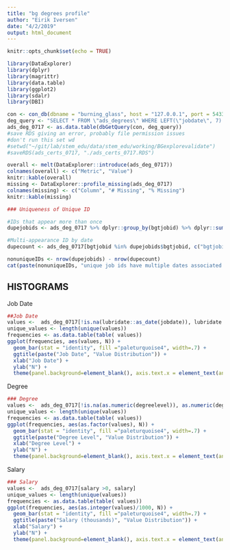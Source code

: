 ```yaml
---
title: "bg degrees profile"
author: "Eirik Iversen"
date: "4/2/2019"
output: html_document
---
```


```r
knitr::opts_chunk$set(echo = TRUE)
```


```r
library(DataExplorer)
library(dplyr)
library(magrittr)
library(data.table)
library(ggplot2)
library(sdalr)
library(DBI)
```


```r
con <- con_db(dbname = "burning_glass", host = "127.0.0.1", port = 5433, user = "eiriki", pass = "eiriki")
deg_query <- "SELECT * FROM \"ads_degrees\" WHERE LEFT(\"jobdate\", 7) = \'2017-07\'"
ads_deg_0717 <- as.data.table(dbGetQuery(con, deg_query))
#save RDS giving an error, probably file permission issues
#don't run this set wd
#setwd("~/git/lab/stem_edu/data/stem_edu/working/BGexplorevalidate")
#saveRDS(ads_certs_0717, "./ads_certs_0717.RDS")
```

```r
overall <- melt(DataExplorer::introduce(ads_deg_0717))
colnames(overall) <- c("Metric", "Value")
knitr::kable(overall)
missing <- DataExplorer::profile_missing(ads_deg_0717)
colnames(missing) <- c("Column", "# Missing", "% Missing")
knitr::kable(missing)
```

```r
### Uniqueness of Unique ID

#IDs that appear more than once
dupejobids <- ads_deg_0717 %>% dplyr::group_by(bgtjobid) %>% dplyr::summarise(count = dplyr::n()) %>% dplyr::filter(count > 1)

#Multi-appearance ID by date
dupecount <- ads_deg_0717[bgtjobid %in% dupejobids$bgtjobid, c("bgtjobid", "jobdate")] %>% group_by(bgtjobid, jobdate) %>% summarise(count = n())

nonuniqueIDs <- nrow(dupejobids) - nrow(dupecount)
cat(paste(nonuniqueIDs, "unique job ids have multiple dates associated with them.") )
```

## HISTOGRAMS

Job Date
```r
##Job Date
values <-  ads_deg_0717[!is.na(lubridate::as_date(jobdate)), lubridate::as_date(jobdate)]
unique_values <- length(unique(values))
frequencies <- as.data.table(table( values))
ggplot(frequencies, aes(values, N)) +
  geom_bar(stat = "identity", fill ="paleturquoise4", width=.7) +
  ggtitle(paste("Job Date", "Value Distribution")) +
  xlab("Job Date") +
  ylab("N") +
  theme(panel.background=element_blank(), axis.text.x = element_text(angle = 90, hjust = 1))
```

Degree
```r
### Degree
values <-  ads_deg_0717[!is.na(as.numeric(degreelevel)), as.numeric(degreelevel)]
unique_values <- length(unique(values))
frequencies <- as.data.table(table( values))
ggplot(frequencies, aes(as.factor(values), N)) +
  geom_bar(stat = "identity", fill ="paleturquoise4", width=.7) +
  ggtitle(paste("Degree Level", "Value Distribution")) +
  xlab("Degree Level") +
  ylab("N") +
  theme(panel.background=element_blank(), axis.text.x = element_text(angle = 90, hjust = 1))
```

Salary
```r
### Salary
values <-  ads_deg_0717[salary >0, salary]
unique_values <- length(unique(values))
frequencies <- as.data.table(table( values))
ggplot(frequencies, aes(as.integer(values)/1000, N)) +
  geom_bar(stat = "identity", fill ="paleturquoise4", width=.7) +
  ggtitle(paste("Salary (thousands)", "Value Distribution")) +
  xlab("Salary") +
  ylab("N") +
  theme(panel.background=element_blank(), axis.text.x = element_text(angle = 90, hjust = 1))
```
